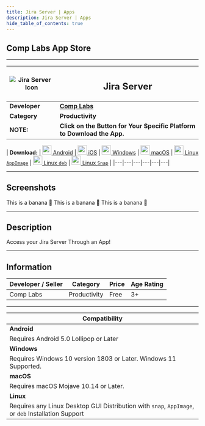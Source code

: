 ```yaml
---
title: Jira Server | Apps
description: Jira Server | Apps
hide_table_of_contents: true
---
```



## Comp Labs App Store

---

| ![Jira Server Icon](/img/apps/jira-server.png) | <h2>Jira Server</h2> |
|---|---|
| **Developer** | [**Comp Labs**](https://complabs.in/apps) |
| **Category** | **Productivity** |
| **NOTE:** | **Click on the Button for Your Specific Platform to Download the App.** |


| **Download:** 	| <a href="#" target="_blank" rel="noopener noreferrer" class="mybuttonstyle buttonstyle disabled"><img src="/img/apps/android.svg" width="24" height="24"></img> Android</a> 	| <a href="#" target="_blank" rel="noopener noreferrer" class="mybuttonstyle buttonstyle disabled"><img src="/img/apps/ios.svg" width="24" height="24"></img> iOS</a> 	| <a   href="https://github.com/Comp-Labs/comp-labs-meet/releases/latest/download/comp-labs-meet.exe" target="_blank" rel="noopener noreferrer" class="mybuttonstyle buttonstyle"><img src="/img/apps/windows.svg" width="24" height="24"></img> Windows</a> 	| <a   href="https://github.com/Comp-Labs/comp-labs-meet/releases/latest/download/comp-labs-meet.dmg"   target="_blank" rel="noopener noreferrer"   class="mybuttonstyle buttonstyle"><img src="/img/apps/macos.svg" width="24" height="24"></img> macOS</a> 	| <a   href="https://github.com/Comp-Labs/comp-labs-meet/releases/latest/download/comp-labs-meet-x86_64.AppImage"   target="_blank" rel="noopener noreferrer"   class="mybuttonstyle buttonstyle"><img src="/img/apps/linux.svg" width="24" height="24"></img> Linux <code>AppImage</code></a> 	| <a   href="https://github.com/Comp-Labs/comp-labs-meet/releases/latest/download/comp-labs-meet-amd64.deb"   target="_blank" rel="noopener noreferrer"   class="mybuttonstyle buttonstyle"><img src="/img/apps/linux.svg" width="24" height="24"></img> Linux <code>deb</code></a> 	| <a   href="https://github.com/Comp-Labs/comp-labs-meet/releases/latest/download/comp-labs-meet-amd64.snap"   target="_blank" rel="noopener noreferrer"   class="mybuttonstyle buttonstyle"><img src="/img/apps/linux.svg" width="24" height="24"></img> Linux <code>Snap</code></a> 	|
|---|---|---|---|---|---|

---

## Screenshots

<Tabs className="unique-tabs">
  <TabItem value="Windows (11)">
    This is a banana 🍌
  </TabItem>
  <TabItem value="macOS (Monterey)">
    This is a banana 🍌
  </TabItem>
  <TabItem value="Linux (Ubuntu)">
    This is a banana 🍌
  </TabItem>
</Tabs>

---

## Description

Access your Jira Server Through an App!

---

## Information

| Developer / Seller | Category | Price | Age Rating |
| --- | --- | --- | --- |
| Comp Labs | Productivity | Free | 3+ |

---

| **Compatibility** |
| --- |
| **Android** |
| Requires Android 5.0 Lollipop or Later |
| **Windows** |
| Requires Windows 10 version 1803 or Later. Windows 11 Supported. |
| **macOS** |
| Requires macOS Mojave 10.14 or Later. |
| **Linux** |
| Requires any Linux Desktop GUI Distribution with `snap`, `AppImage`, or `deb` Installation Support |
